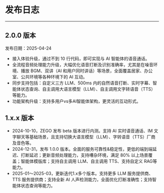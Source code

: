 # 发布日志

---

## 2.0.0 版本
发布日期：2025-04-24

- 接入体验升级，通过不到 10 行代码，即可实现与 AI 智能体的语音通话。
- 全流程音频处理能力升级，大幅优化语音打断及识别准确率，尤其是在噪音环境、播放 BGM、双讲（AI 和用户同时讲话）等场景，全面覆盖居家、办公室、公共环境等各种环境下的 AI 互动。
- 同步支持包括：自定义三方 LLM、500ms 内的自然语音打断、实时字幕、智能体状态查询、自主调用大语言模型（LLM）、自主调用文字转语音（TTS）等能力。
- 功能架构升级：支持多用户vs多AI智能体架构，更灵活的互动形式。


## 1.x.x 版本

-  2024-10-10，ZEGO 发布 beta 版本进行内测。支持 AI 实时语音通话、IM 文字聊天等基础场景，且支持切换大语言模型（LLM）、字转语音（TTS）厂商及音色等。
-  2024-12-31，发布 1.0.0 版本。全面的服务可靠性&稳定性，更低的端到端延迟、打断延迟；更新音频处理能力，支持嘈杂环境，满足 80% 以上场景覆盖；智能体模版库；支持自主调用 LLM、自主调用 TTS、支持自定义 RAG等能力。
-  2025-01～2025-03，更新迭代1.x多个版本。支持更多 LLM 服务提供商、TTS 服务提供商；支持全新 AI 人声检测能力，全面优化打断准确性；支持智能体状态查询等能力。
